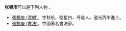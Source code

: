 '''张锡庚'''可以是下列人物：

* [[張錫庚_(清朝)|張錫庚 (清朝)]]，字秋航，號星白，丹徒人。道光丙申進士。
* [[張錫庚_(書法)|張錫庚 (書法)]]，中國著名書法家。

{{disambig|Cat=三字張姓人名消歧義}}